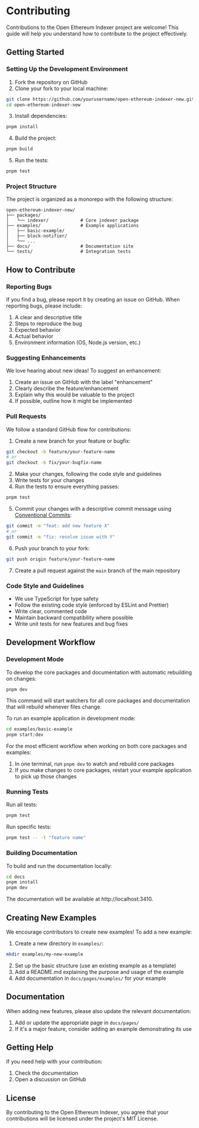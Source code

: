# Contributing

Contributions to the Open Ethereum Indexer project are welcome! This guide will help you understand how to contribute to the project effectively.

## Getting Started

### Setting Up the Development Environment

1. Fork the repository on GitHub
2. Clone your fork to your local machine:

```bash
git clone https://github.com/yourusername/open-ethereum-indexer-new.git
cd open-ethereum-indexer-new
```

3. Install dependencies:

```bash
pnpm install
```

4. Build the project:

```bash
pnpm build
```

5. Run the tests:

```bash
pnpm test
```

### Project Structure

The project is organized as a monorepo with the following structure:

```
open-ethereum-indexer-new/
├── packages/
│   └── indexer/            # Core indexer package
├── examples/               # Example applications
│   ├── basic-example/
│   ├── block-notifier/
│   └── ...
├── docs/                   # Documentation site
└── tests/                  # Integration tests
```

## How to Contribute

### Reporting Bugs

If you find a bug, please report it by creating an issue on GitHub. When reporting bugs, please include:

1. A clear and descriptive title
2. Steps to reproduce the bug
3. Expected behavior
4. Actual behavior
5. Environment information (OS, Node.js version, etc.)

### Suggesting Enhancements

We love hearing about new ideas! To suggest an enhancement:

1. Create an issue on GitHub with the label "enhancement"
2. Clearly describe the feature/enhancement
3. Explain why this would be valuable to the project
4. If possible, outline how it might be implemented

### Pull Requests

We follow a standard GitHub flow for contributions:

1. Create a new branch for your feature or bugfix:

```bash
git checkout -b feature/your-feature-name
# or
git checkout -b fix/your-bugfix-name
```

2. Make your changes, following the code style and guidelines
3. Write tests for your changes
4. Run the tests to ensure everything passes:

```bash
pnpm test
```

5. Commit your changes with a descriptive commit message using [Conventional Commits](https://www.conventionalcommits.org/):

```bash
git commit -m "feat: add new feature X"
# or
git commit -m "fix: resolve issue with Y"
```

6. Push your branch to your fork:

```bash
git push origin feature/your-feature-name
```

7. Create a pull request against the `main` branch of the main repository

### Code Style and Guidelines

- We use TypeScript for type safety
- Follow the existing code style (enforced by ESLint and Prettier)
- Write clear, commented code
- Maintain backward compatibility where possible
- Write unit tests for new features and bug fixes

## Development Workflow

### Development Mode

To develop the core packages and documentation with automatic rebuilding on changes:

```bash
pnpm dev
```

This command will start watchers for all core packages and documentation that will rebuild whenever files change.

To run an example application in development mode:

```bash
cd examples/basic-example
pnpm start:dev
```

For the most efficient workflow when working on both core packages and examples:

1. In one terminal, run `pnpm dev` to watch and rebuild core packages
2. If you make changes to core packages, restart your example application to pick up those changes

### Running Tests

Run all tests:

```bash
pnpm test
```

Run specific tests:

```bash
pnpm test -- -t "feature name"
```

### Building Documentation

To build and run the documentation locally:

```bash
cd docs
pnpm install
pnpm dev
```

The documentation will be available at http://localhost:3410.

## Creating New Examples

We encourage contributors to create new examples! To add a new example:

1. Create a new directory in `examples/`:

```bash
mkdir examples/my-new-example
```

2. Set up the basic structure (use an existing example as a template)
3. Add a README.md explaining the purpose and usage of the example
4. Add documentation in `docs/pages/examples/` for your example

## Documentation

When adding new features, please also update the relevant documentation:

1. Add or update the appropriate page in `docs/pages/`
2. If it's a major feature, consider adding an example demonstrating its use

## Getting Help

If you need help with your contribution:

1. Check the documentation
2. Open a discussion on GitHub

## License

By contributing to the Open Ethereum Indexer, you agree that your contributions will be licensed under the project's MIT License.
